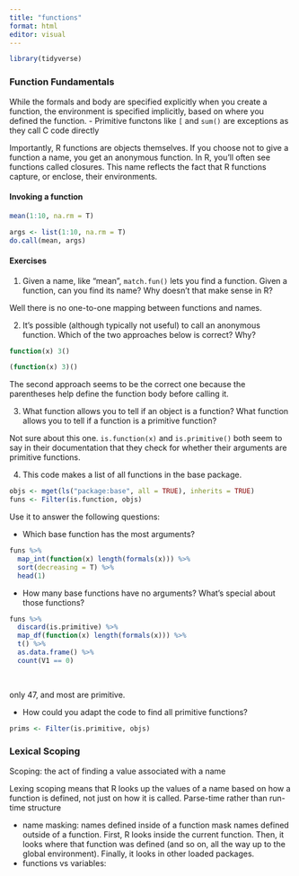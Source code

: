 ```yaml
---
title: "functions"
format: html
editor: visual
---
```


```r
library(tidyverse)
```


### Function Fundamentals

While the formals and body are specified explicitly when you create a function, the environment is specified implicitly, based on where you defined the function.
- Primitive functons like `[` and `sum()` are exceptions as they call C code directly

Importantly, R functions are objects themselves. If you choose not to give a function a name, you get an anonymous function. In R, you’ll often see functions called closures. This name reflects the fact that R functions capture, or enclose, their environments.

#### Invoking a function

```r
mean(1:10, na.rm = T)

args <- list(1:10, na.rm = T)
do.call(mean, args)
```

#### Exercises

1. Given a name, like "mean", `match.fun()` lets you find a function. Given a function, can you find its name? Why doesn’t that make sense in R?

Well there is no one-to-one mapping between functions and names. 

2. It’s possible (although typically not useful) to call an anonymous function. Which of the two approaches below is correct? Why?

```r
function(x) 3()

(function(x) 3)()

```

The second approach seems to be the correct one because the parentheses help define the function body before calling it.

3. What function allows you to tell if an object is a function? What function allows you to tell if a function is a primitive function?

Not sure about this one. `is.function(x)` and `is.primitive()` both seem to say in their documentation that they check for whether their arguments are primitive functions.


4. This code makes a list of all functions in the base package.

```r
objs <- mget(ls("package:base", all = TRUE), inherits = TRUE)
funs <- Filter(is.function, objs)
```

Use it to answer the following questions:

- Which base function has the most arguments?

```r
funs %>% 
  map_int(function(x) length(formals(x))) %>%
  sort(decreasing = T) %>%
  head(1)
```


- How many base functions have no arguments? What’s special about those functions?

```r
funs %>% 
  discard(is.primitive) %>% 
  map_df(function(x) length(formals(x))) %>% 
  t() %>% 
  as.data.frame() %>% 
  count(V1 == 0)
  
  
```
only 47, and most are primitive.

- How could you adapt the code to find all primitive functions?

```r
prims <- Filter(is.primitive, objs)
```

### Lexical Scoping

Scoping: the act of finding a value associated with a name

Lexing scoping means that R looks up the values of a name based on how a function is defined, not just on how it is called. Parse-time rather than run-time structure

- name masking: names defined inside of a function mask names defined outside of a function. First, R looks inside the current function. Then, it looks where that function was defined (and so on, all the way up to the global environment). Finally, it looks in other loaded packages.
- functions vs variables: 

